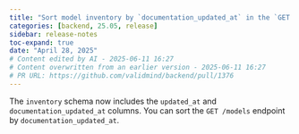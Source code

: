 ```yaml
---
title: "Sort model inventory by `documentation_updated_at` in the `GET /models` endpoint (#1376)"
categories: [backend, 25.05, release]
sidebar: release-notes
toc-expand: true
date: "April 28, 2025"
# Content edited by AI - 2025-06-11 16:27
# Content overwritten from an earlier version - 2025-06-11 16:27
# PR URL: https://github.com/validmind/backend/pull/1376
---
```


The `inventory` schema now includes the `updated_at` and `documentation_updated_at` columns. You can sort the `GET /models` endpoint by `documentation_updated_at`.

<!--- VALIDATION SUMMARY
Content Type: title
Validation Status: CHECK
Attempts: 7
Last Validation: 2025-06-11 16:11:12
Reedit Available: Yes
--->
